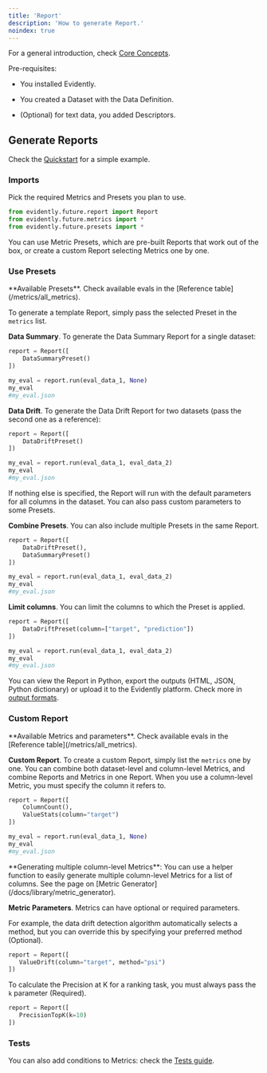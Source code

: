 ```yaml
---
title: 'Report'
description: 'How to generate Report.'
noindex: true
---
```


For a general introduction, check [Core Concepts](/docs/library/overview).

Pre-requisites:

* You installed Evidently.

* You created a Dataset with the Data Definition.

* (Optional) for text data, you added Descriptors.

## Generate Reports

Check the [Quickstart](/quickstart_ml) for a simple example.

### Imports

Pick the required Metrics and Presets you plan to use.

```python
from evidently.future.report import Report
from evidently.future.metrics import *
from evidently.future.presets import *
```

You can use Metric Presets, which are pre-built Reports that work out of the box, or create a custom Report selecting Metrics one by one.

### Use Presets

<Tip>
  **Available Presets**. Check available evals in the [Reference table](/metrics/all_metrics).
</Tip>

To generate a template Report, simply pass the selected Preset in the `metrics` list.

**Data Summary**. To generate the Data Summary Report for a single dataset:

```python
report = Report([
    DataSummaryPreset()
])

my_eval = report.run(eval_data_1, None)
my_eval
#my_eval.json
```

**Data Drift**. To generate the Data Drift Report for two datasets (pass the second one as a reference):

```python
report = Report([
    DataDriftPreset()
])

my_eval = report.run(eval_data_1, eval_data_2)
my_eval
#my_eval.json
```

If nothing else is specified, the Report will run with the default parameters for all columns in the dataset. You can also pass custom parameters to some Presets.

**Combine Presets**. You can also include multiple Presets in the same Report.

```python
report = Report([
    DataDriftPreset(), 
    DataSummaryPreset()
])

my_eval = report.run(eval_data_1, eval_data_2)
my_eval
#my_eval.json
```

**Limit columns**. You can limit the columns to which the Preset is applied.

```python
report = Report([
    DataDriftPreset(column=["target", "prediction"])
])

my_eval = report.run(eval_data_1, eval_data_2)
my_eval
#my_eval.json
```

You can view the Report in Python, export the outputs (HTML, JSON, Python dictionary) or upload it to the Evidently platform. Check more in [output formats](/docs/library/output_formats).

### Custom Report 

<Tip>
  **Available Metrics and parameters**. Check available evals in the [Reference table](/metrics/all_metrics).
</Tip>

**Custom Report**. To create a custom Report, simply list the `metrics` one by one. You can combine both dataset-level and column-level Metrics, and combine Reports and Metrics in one Report. When you use a column-level Metric, you must specify the column it refers to.

```python
report = Report([
    ColumnCount(), 
    ValueStats(column="target")
])

my_eval = report.run(eval_data_1, None)
my_eval
#my_eval.json
```

<Note>
**Generating multiple column-level Metrics**: You can use a helper function to easily generate multiple column-level Metrics for a list of columns. See the page on [Metric Generator](/docs/library/metric_generator).
</Note>

**Metric Parameters**. Metrics can have optional or required parameters. 

For example, the data drift detection algorithm automatically selects a method, but you can override this by specifying your preferred method (Optional). 

```python
report = Report([
   ValueDrift(column="target", method="psi")
])
```

To calculate the Precision at K for a ranking task, you must always pass the `k` parameter (Required).

```python
report = Report([
   PrecisionTopK(k=10)
])
```

### Tests 

You can also add conditions to Metrics: check the [Tests guide](/docs/library/tests).